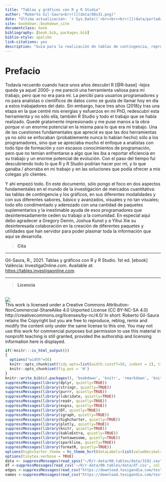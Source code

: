 ```yaml
--- 
title: "Tablas y gráficos con R y R Studio"
author: "Roberto Gil-Saura<br>![](data/88x31.png)"
date: "Última actualización: `r Sys.Date()`<br><br><br>![](data/portada.png)"
site: bookdown::bookdown_site
documentclass: book
bibliography: [book.bib, packages.bib]
biblio-style: apalike
link-citations: yes
description: "Guía para la realización de tablas de contingencia, reproduciendo tablas del tipo `SPSS` o `BarbWin` usando el paquete `expss` y visualizaciones de resultados con el paquete `highcharter`. Introducción al uso de scripts con `R` en el entorno de `R Studio`."
---
```


# Prefacio {-}

Todavía recuerdo cuando hace unos años descubrí R  [@R-base] -lejos queda ya aquel 2000- y me pareció una herramienta valiosa para mi trabajo, pero que no era para mí. La percibí para usuarios programadores y no para analistas o científicos de datos como se gusta de llamar hoy en día a estos trabajadores del dato. Sin embargo, hace tres años (2018)y tras una etapa en la que centré mis energías y esfuerzos en mi PhD, redescubrí esta herramienta y no sólo ella, también R Studio y todo el trabajo que se había realizado. Quedé gratamente impresionado y me puse manos a la obra porque vi un enorme potencial en la misma para lo que era mi trabajo. Una de las cuestiones fundamentales que aprecié es que las dos herramientas ya no sólo se enfocaban (probablemente nunca lo habían hecho) sólo a los programadores, sino que se apreciaba mucho el enfoque a analistas con todo tipo de formación y con escasos conocimientos de programación, pero que no temían enfrentarse a algo que les iba a reportar eficiencia en su trabajo y un enorme potencial de evolución. Con el paso del tiempo fui descubriendo todo lo que R y R Studio podrían hacer por mí, y lo que ganaba / ahorraba en mi trabajo y en las soluciones que podía ofrecer a mis colegas y/o clientes.

Y ahí empezó todo. En este documento, sólo pongo el foco en dos aspectos fundamentales en el mundo de la investigación de mercados cuantitativa: las tablas de contingencia y los gráficos, en sus diferentes modalidades y con sus diferentes sabores, básico y avanzados, visuales y no tan visuales; todo ello condimentado y aderezado con una cantidad de paquetes suplementarios y la inestimable ayuda de esos programadores que desinteresadamente ceden su trabajo a la comunidad. En especial aquí debo agradecer a Gregory Demin, Joshua Kunst y a Yihui Xie su desinteresada colaboración en la creación de diferentes paquetes y utilidades que han servidor para poder plasmar toda la información que aquí se desarrolla.

> **Cita**

<hr>
Gil-Saura, R., 2021. Tablas y gráficos con R y R Studio. 1st ed. [ebook] València: InvestigaOnline.com. Available at: <https://tables.investigaonline.com>.
<hr>

> **Licencia**

<br>![](data/88x31.png)
<br>
This work is licensed under a Creative Commons Attribution-NonCommercial-ShareAlike 4.0 Unported License (CC BY-NC-SA 4.0) http://creativecommons.org/licenses/by-nc/4.0/ In short: Roberto Gil-Saura retains the Copyright but you are free to reproduce, reblog, remix and modify the content only under the same license to this one. You may not use this work for commercial purposes
but permission to use this material in nonprofit teaching is still granted, provided the authorship and licensing information here is displayed.

```r
if(!knitr:::is_html_output())
{
  options("width"=56)
  knitr::opts_chunk$set(tidy.opts=list(width.cutoff=56, indent = 2), tidy = TRUE)
  knitr::opts_chunk$set(fig.pos = 'H')
}
knitr::write_bib(c(.packages(), 'bookdown', 'knitr', 'rmarkdown', 'knitr', 'kableExtra', 'DT', 'expss', 'formattable', 'flextable', 'fontawesome', 'sparkline', 'dplyr', 'stringr', 'purrr', 'lubridate', 'readr', 'igraph', 'highcharter', 'plotly', 'formatR' ), 'packages.bib')
suppressMessages(library(dplyr, quietly=TRUE))
suppressMessages(library(stringr, quietly=TRUE))
suppressMessages(library(purrr, quietly=TRUE))
suppressMessages(library(lubridate, quietly=TRUE))
suppressMessages(library(readr, quietly=TRUE))
suppressMessages(library(expss, quietly=TRUE))
suppressMessages(library(DT, quietly=TRUE))
suppressMessages(library(igraph, quietly=TRUE))
suppressMessages(library(highcharter, quietly=TRUE))
suppressMessages(library(plotly, quietly=TRUE))
suppressMessages(library(knitr, quietly=TRUE))
suppressMessages(library(kableExtra, quietly=TRUE))
suppressMessages(library(fontawesome, quietly=TRUE))
suppressMessages(library(sparkline, quietly=TRUE))
suppressMessages(library(formatR, quietly=TRUE))
options(highcharter.theme = hc_theme_hcrt(dataLabels=list(valueDecimals=2), tooltip = list(valueDecimals = 2)))
options(tinytex.verbose = TRUE)
data <- suppressMessages(read_spss("~/R/r-data/00.tables/data/3192.sav"))
df <-suppressMessages(read_csv('~/R/r-data/00.tables/data/df.csv', col_names =TRUE))
edges <-suppressMessages(read_csv("https://download.tesigandia.com/test/edges.csv",locale = locale(encoding = "ISO-8859-1")))
names <-suppressMessages(read_csv("https://download.tesigandia.com/test/names.csv",locale = locale(encoding = "ISO-8859-1")))
```

